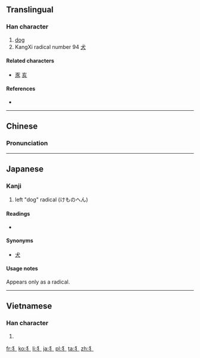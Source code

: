 {{also|豸}}
==Translingual==

===Han character===
{{Han char|rn=94|rad=犬|as=00|sn=3|four=|canj=KNH,KSH}}

# [[dog]]
# KangXi radical number 94 [[Index:Chinese radical/犬|犬]]

====Related characters====
* [[豕]] [[亥]] {{qualifier|same origin as side view of animal with ears and tail}}

====References====
* {{Han ref|kx=0705.271|dkj=20235|dj=1118.150|hdz=21331.011|uh=72AD|ud=29357}}

----

==Chinese==
{{zh-forms}}

===Pronunciation===
{{zh-pron
|m=quǎn
|c=
|mc=
|oc=
|ma=
|cat=n
}}

----

==Japanese==

===Kanji===
{{ja-kanji|grade=r|rs=犬00}}

# left "dog" radical (けものへん)

====Readings====
* {{ja-readings|on=[[けもの]] (kemono)|kun=[[けものへん]] (kemonohen)}}

====Synonyms====
* [[犬]]

====Usage notes====
Appears only as a radical.

----

==Vietnamese==

===Han character===
{{vi-hantu|[[khuyển]]|rs=犬00}}

# {{defn|lang=vi|sort=犬00}}

[[fr:犭]]
[[ko:犭]]
[[li:犭]]
[[ja:犭]]
[[pl:犭]]
[[ta:犭]]
[[zh:犭]]